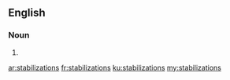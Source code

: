 ==English==

===Noun===
{{head|en}}

# {{plural of|stabilization}}

[[ar:stabilizations]]
[[fr:stabilizations]]
[[ku:stabilizations]]
[[my:stabilizations]]